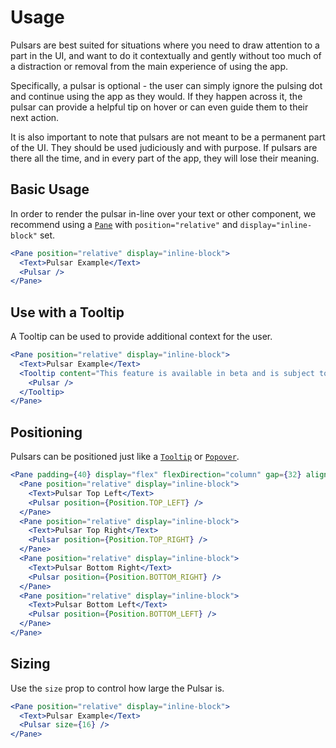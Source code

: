 # Usage

Pulsars are best suited for situations where you need to draw attention to a part in the UI, and want to do it contextually and gently without too much of a distraction or removal from the main experience of using the app.

Specifically, a pulsar is optional - the user can simply ignore the pulsing dot and continue using the app as they would. If they happen across it, the pulsar can provide a helpful tip on hover or can even guide them to their next action.

It is also important to note that pulsars are not meant to be a permanent part of the UI. They should be used judiciously and with purpose. If pulsars are there all the time, and in every part of the app, they will lose their meaning.

## Basic Usage

In order to render the pulsar in-line over your text or other component, we recommend using a [`Pane`](/foundations/layers#pane_component) with `position="relative"` and `display="inline-block"` set.

```jsx
<Pane position="relative" display="inline-block">
  <Text>Pulsar Example</Text>
  <Pulsar />
</Pane>
```

## Use with a Tooltip

A Tooltip can be used to provide additional context for the user.

```jsx
<Pane position="relative" display="inline-block">
  <Text>Pulsar Example</Text>
  <Tooltip content="This feature is available in beta and is subject to change.">
    <Pulsar />
  </Tooltip>
</Pane>
```

## Positioning

Pulsars can be positioned just like a [`Tooltip`](/components/tooltip) or [`Popover`](/components/popover).

```jsx
<Pane padding={40} display="flex" flexDirection="column" gap={32} alignItems="flex-start">
  <Pane position="relative" display="inline-block">
    <Text>Pulsar Top Left</Text>
    <Pulsar position={Position.TOP_LEFT} />
  </Pane>
  <Pane position="relative" display="inline-block">
    <Text>Pulsar Top Right</Text>
    <Pulsar position={Position.TOP_RIGHT} />
  </Pane>
  <Pane position="relative" display="inline-block">
    <Text>Pulsar Bottom Right</Text>
    <Pulsar position={Position.BOTTOM_RIGHT} />
  </Pane>
  <Pane position="relative" display="inline-block">
    <Text>Pulsar Bottom Left</Text>
    <Pulsar position={Position.BOTTOM_LEFT} />
  </Pane>
</Pane>
```

## Sizing

Use the `size` prop to control how large the Pulsar is.

```jsx
<Pane position="relative" display="inline-block">
  <Text>Pulsar Example</Text>
  <Pulsar size={16} />
</Pane>
```
